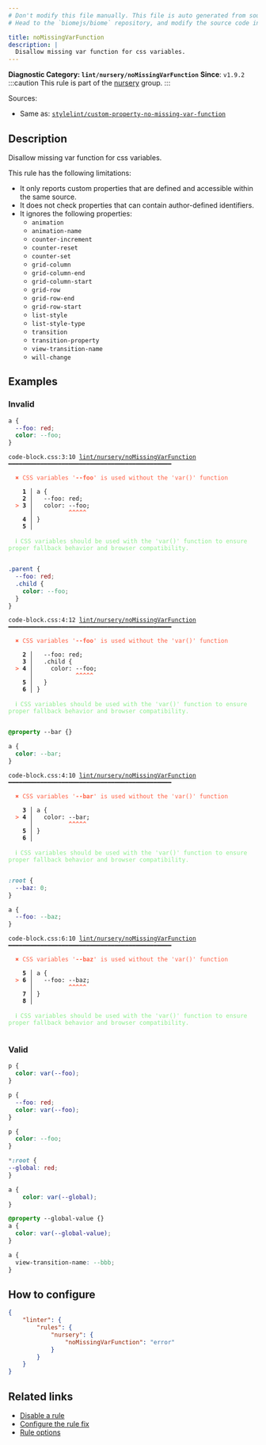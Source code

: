 ```yaml
---
# Don't modify this file manually. This file is auto generated from source, and you will lose your changes next time the website is built.
# Head to the `biomejs/biome` repository, and modify the source code in there.

title: noMissingVarFunction
description: |
  Disallow missing var function for css variables.
---
```


**Diagnostic Category: `lint/nursery/noMissingVarFunction`**
<Tabs>
<TabItem label="CSS" icon="seti:css">
**Since**: `v1.9.2`
:::caution
This rule is part of the [nursery](/linter/rules/#nursery) group.
:::

Sources: 
- Same as: <a href="https://github.com/stylelint/stylelint/blob/main/lib/rules/custom-property-no-missing-var-function/README.md" target="_blank"><code>stylelint/custom-property-no-missing-var-function</code></a>

## Description
Disallow missing var function for css variables.

This rule has the following limitations:

- It only reports custom properties that are defined and accessible within the same source.
- It does not check properties that can contain author-defined identifiers.
- It ignores the following properties:
  - `animation`
  - `animation-name`
  - `counter-increment`
  - `counter-reset`
  - `counter-set`
  - `grid-column`
  - `grid-column-end`
  - `grid-column-start`
  - `grid-row`
  - `grid-row-end`
  - `grid-row-start`
  - `list-style`
  - `list-style-type`
  - `transition`
  - `transition-property`
  - `view-transition-name`
  - `will-change`



## Examples

### Invalid

```css
a {
  --foo: red;
  color: --foo;
}
```

<pre class="language-text"><code class="language-text">code-block.css:3:10 <a href="https://biomejs.dev/linter/rules/no-missing-var-function">lint/nursery/noMissingVarFunction</a> ━━━━━━━━━━━━━━━━━━━━━━━━━━━━━━━━━━━━━━━━━━━━━━<br /><br />  <strong><span style="color: Tomato;">✖</span></strong> <span style="color: Tomato;">CSS variables '</span><span style="color: Tomato;"><strong>--foo</strong></span><span style="color: Tomato;">' is used without the 'var()' function</span><br />  <br />    <strong>1 │ </strong>a &#123;<br />    <strong>2 │ </strong>  --foo: red;<br />  <strong><span style="color: Tomato;">&gt;</span></strong> <strong>3 │ </strong>  color: --foo;<br />   <strong>   │ </strong>         <strong><span style="color: Tomato;">^</span></strong><strong><span style="color: Tomato;">^</span></strong><strong><span style="color: Tomato;">^</span></strong><strong><span style="color: Tomato;">^</span></strong><strong><span style="color: Tomato;">^</span></strong><br />    <strong>4 │ </strong>&#125;<br />    <strong>5 │ </strong><br />  <br />  <strong><span style="color: lightgreen;">ℹ</span></strong> <span style="color: lightgreen;">CSS variables should be used with the 'var()' function to ensure proper fallback behavior and browser compatibility.</span><br />  <br /></code></pre>

```css
.parent {
  --foo: red;
  .child {
    color: --foo;
  }
}
```

<pre class="language-text"><code class="language-text">code-block.css:4:12 <a href="https://biomejs.dev/linter/rules/no-missing-var-function">lint/nursery/noMissingVarFunction</a> ━━━━━━━━━━━━━━━━━━━━━━━━━━━━━━━━━━━━━━━━━━━━━━<br /><br />  <strong><span style="color: Tomato;">✖</span></strong> <span style="color: Tomato;">CSS variables '</span><span style="color: Tomato;"><strong>--foo</strong></span><span style="color: Tomato;">' is used without the 'var()' function</span><br />  <br />    <strong>2 │ </strong>  --foo: red;<br />    <strong>3 │ </strong>  .child &#123;<br />  <strong><span style="color: Tomato;">&gt;</span></strong> <strong>4 │ </strong>    color: --foo;<br />   <strong>   │ </strong>           <strong><span style="color: Tomato;">^</span></strong><strong><span style="color: Tomato;">^</span></strong><strong><span style="color: Tomato;">^</span></strong><strong><span style="color: Tomato;">^</span></strong><strong><span style="color: Tomato;">^</span></strong><br />    <strong>5 │ </strong>  &#125;<br />    <strong>6 │ </strong>&#125;<br />  <br />  <strong><span style="color: lightgreen;">ℹ</span></strong> <span style="color: lightgreen;">CSS variables should be used with the 'var()' function to ensure proper fallback behavior and browser compatibility.</span><br />  <br /></code></pre>

```css
@property --bar {}

a {
  color: --bar;
}
```

<pre class="language-text"><code class="language-text">code-block.css:4:10 <a href="https://biomejs.dev/linter/rules/no-missing-var-function">lint/nursery/noMissingVarFunction</a> ━━━━━━━━━━━━━━━━━━━━━━━━━━━━━━━━━━━━━━━━━━━━━━<br /><br />  <strong><span style="color: Tomato;">✖</span></strong> <span style="color: Tomato;">CSS variables '</span><span style="color: Tomato;"><strong>--bar</strong></span><span style="color: Tomato;">' is used without the 'var()' function</span><br />  <br />    <strong>3 │ </strong>a &#123;<br />  <strong><span style="color: Tomato;">&gt;</span></strong> <strong>4 │ </strong>  color: --bar;<br />   <strong>   │ </strong>         <strong><span style="color: Tomato;">^</span></strong><strong><span style="color: Tomato;">^</span></strong><strong><span style="color: Tomato;">^</span></strong><strong><span style="color: Tomato;">^</span></strong><strong><span style="color: Tomato;">^</span></strong><br />    <strong>5 │ </strong>&#125;<br />    <strong>6 │ </strong><br />  <br />  <strong><span style="color: lightgreen;">ℹ</span></strong> <span style="color: lightgreen;">CSS variables should be used with the 'var()' function to ensure proper fallback behavior and browser compatibility.</span><br />  <br /></code></pre>

```css
:root {
  --baz: 0;
}

a {
  --foo: --baz;
}
```

<pre class="language-text"><code class="language-text">code-block.css:6:10 <a href="https://biomejs.dev/linter/rules/no-missing-var-function">lint/nursery/noMissingVarFunction</a> ━━━━━━━━━━━━━━━━━━━━━━━━━━━━━━━━━━━━━━━━━━━━━━<br /><br />  <strong><span style="color: Tomato;">✖</span></strong> <span style="color: Tomato;">CSS variables '</span><span style="color: Tomato;"><strong>--baz</strong></span><span style="color: Tomato;">' is used without the 'var()' function</span><br />  <br />    <strong>5 │ </strong>a &#123;<br />  <strong><span style="color: Tomato;">&gt;</span></strong> <strong>6 │ </strong>  --foo: --baz;<br />   <strong>   │ </strong>         <strong><span style="color: Tomato;">^</span></strong><strong><span style="color: Tomato;">^</span></strong><strong><span style="color: Tomato;">^</span></strong><strong><span style="color: Tomato;">^</span></strong><strong><span style="color: Tomato;">^</span></strong><br />    <strong>7 │ </strong>&#125;<br />    <strong>8 │ </strong><br />  <br />  <strong><span style="color: lightgreen;">ℹ</span></strong> <span style="color: lightgreen;">CSS variables should be used with the 'var()' function to ensure proper fallback behavior and browser compatibility.</span><br />  <br /></code></pre>

### Valid

```css
p {
  color: var(--foo);
}
```

```css
p {
  --foo: red;
  color: var(--foo);
}
```

```css
p {
  color: --foo;
}
```

```css
*:root {
--global: red;
}

a {
    color: var(--global);
}
```

```css
@property --global-value {}
a {
  color: var(--global-value);
}
```

```css
a {
  view-transition-name: --bbb;
}
```

## How to configure
```json title="biome.json"
{
	"linter": {
		"rules": {
			"nursery": {
				"noMissingVarFunction": "error"
			}
		}
	}
}

```
## Related links

- [Disable a rule](/linter/#disable-a-lint-rule)
- [Configure the rule fix](/linter#configure-the-rule-fix)
- [Rule options](/linter/#rule-options)

</TabItem>
</Tabs>

